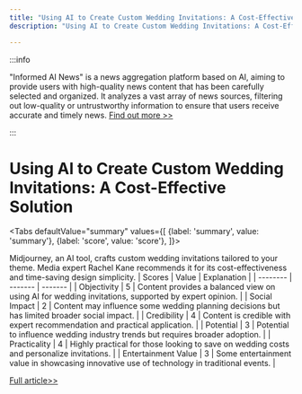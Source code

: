 ```yaml
---
title: "Using AI to Create Custom Wedding Invitations: A Cost-Effective Solution"
description: "Using AI to Create Custom Wedding Invitations: A Cost-Effective Solution"

---
```



:::info

"Informed AI News" is a news aggregation platform based on AI, aiming to provide users with high-quality news content that has been carefully selected and organized. It analyzes a vast array of news sources, filtering out low-quality or untrustworthy information to ensure that users receive accurate and timely news.  [Find out more >>](/)

:::

# Using AI to Create Custom Wedding Invitations: A Cost-Effective Solution


<Tabs
	defaultValue="summary"
	values={[
	{label: 'summary', value: 'summary'},
	{label: 'score', value: 'score'},
]}>
<TabItem value="summary">


Midjourney, an AI tool, crafts custom wedding invitations tailored to your theme. Media expert Rachel Kane recommends it for its cost-effectiveness and time-saving design simplicity.
</TabItem>
<TabItem value="score">
	| Scores     | Value   | Explanation |
	| -------- | ------- | ------- |
	| Objectivity  | 5    | Content provides a balanced view on using AI for wedding invitations, supported by expert opinion.    |
	| Social Impact | 2     | Content may influence some wedding planning decisions but has limited broader social impact.    |
	| Credibility    | 4    | Content is credible with expert recommendation and practical application.    |
	| Potential    | 3    | Potential to influence wedding industry trends but requires broader adoption.    |
	| Practicality    | 4    | Highly practical for those looking to save on wedding costs and personalize invitations.    |
	| Entertainment Value    | 3    | Some entertainment value in showcasing innovative use of technology in traditional events.    |
</TabItem>
</Tabs>

[Full article>>](https://www.cnet.com/tech/services-and-software/how-to-use-ai-to-save-big-bucks-on-your-wedding-invitations/#ftag=CAD590a51e)

